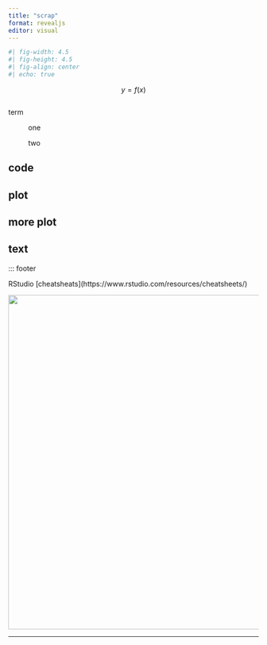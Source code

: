 ```yaml
---
title: "scrap"
format: revealjs
editor: visual
---
```


```r
#| fig-width: 4.5
#| fig-height: 4.5
#| fig-align: center
#| echo: true

```

$$
y = f(x)
$$

::: columns
::: {.column width="50%"}
:::

::: {.column width="50%"}
:::
:::

term

:   one

:   two

::: panel-tabset
## code

## plot

## more plot
:::

::: callout-note
## text
:::

::: footer

RStudio \[cheatsheats\](https://www.rstudio.com/resources/cheatsheets/)

![](images/int.jpg){fig-align="center" width="672"}

---
